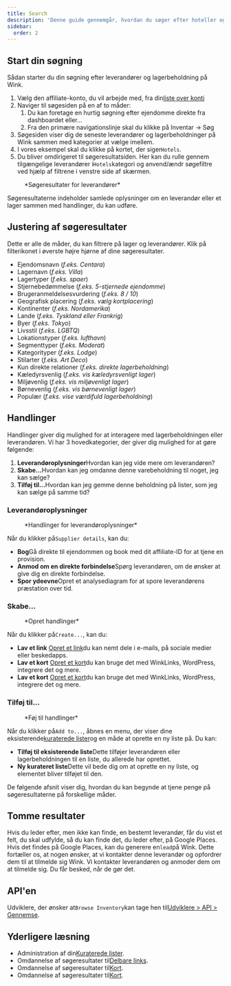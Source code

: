 ```yaml
---
title: Search
description: 'Denne guide gennemgår, hvordan du søger efter hoteller og udvalg.'
sidebar:
  order: 2
---
```


## Start din søgning

Sådan starter du din søgning efter leverandører og lagerbeholdning på Wink.

1. Vælg den affiliate-konto, du vil arbejde med, fra din[liste over konti](https://studio.wink.travel/company/list)
2. Naviger til søgesiden på en af ​​to måder:
   1. Du kan foretage en hurtig søgning efter ejendomme direkte fra dashboardet eller...
   2. Fra den primære navigationslinje skal du klikke på Inventar → Søg
3. Søgesiden viser dig de seneste leverandører og lagerbeholdninger på Wink sammen med kategorier at vælge imellem.
4. I vores eksempel skal du klikke på kortet, der siger`Hotels`.
5. Du bliver omdirigeret til søgeresultatsiden. Her kan du rulle gennem tilgængelige leverandører i`Hotels`kategori og anvend/ændr søgefiltre ved hjælp af filtrene i venstre side af skærmen.

<figure>
  <CloudinaryImage width="700" height="570" resize="scale" quality="best" alt="Søgeresultater" src="academy/search-results" errorImage="noimage_opaque_nyrtl0.png" />

  <figcaption>*Søgeresultater for leverandører*</figcaption>
</figure>


Søgeresultaterne indeholder samlede oplysninger om en leverandør eller et lager sammen med handlinger, du kan udføre.

## Justering af søgeresultater

Dette er alle de måder, du kan filtrere på lager og leverandører. Klik på filterikonet i øverste højre hjørne af dine søgeresultater.

* Ejendomsnavn (*f.eks. Centara*)
* Lagernavn (*f.eks. Villa*)
* Lagertyper (*f.eks. spaer*)
* Stjernebedømmelse (*f.eks. 5-stjernede ejendomme*)
* Brugeranmeldelsesvurdering (*f.eks. 8 / 10*)
* Geografisk placering (*f.eks. vælg kortplacering*)
* Kontinenter (*f.eks. Nordamerika*)
* Lande (*f.eks. Tyskland eller Frankrig*)
* Byer (*f.eks. Tokyo*)
* Livsstil (*f.eks. LGBTQ*)
* Lokationstyper (*f.eks. lufthavn*)
* Segmenttyper (*f.eks. Moderat*)
* Kategorityper (*f.eks. Lodge*)
* Stilarter (*f.eks. Art Deco*)
* Kun direkte relationer (*f.eks. direkte lagerbeholdning*)
* Kæledyrsvenlig (*f.eks. vis kæledyrsvenligt lager*)
* Miljøvenlig (*f.eks. vis miljøvenligt lager*)
* Børnevenlig (*f.eks. vis børnevenligt lager*)
* Populær (*f.eks. vise værdifuld lagerbeholdning*)

## Handlinger

Handlinger giver dig mulighed for at interagere med lagerbeholdningen eller leverandøren. Vi har 3 hovedkategorier, der giver dig mulighed for at gøre følgende:

1. **Leverandøroplysninger**Hvordan kan jeg vide mere om leverandøren?
2. **Skabe...**&#x48;vordan kan jeg omdanne denne varebeholdning til noget, jeg kan sælge?
3. **Tilføj til...**&#x48;vordan kan jeg gemme denne beholdning på lister, som jeg kan sælge på samme tid?

### Leverandøroplysninger

<figure>
  <CloudinaryImage width="350" height="190" resize="scale" quality="best" alt="Leverandøroplysninger" src="academy/supplier-details" errorImage="noimage_opaque_nyrtl0.png" />

  <figcaption>*Handlinger for leverandøroplysninger*</figcaption>
</figure>


Når du klikker på`Supplier details`, kan du:

* **Bog**Gå direkte til ejendommen og book med dit affiliate-ID for at tjene en provision.
* **Anmod om en direkte forbindelse**Spørg leverandøren, om de ønsker at give dig en direkte forbindelse.
* **Spor ydeevne**Opret et analysediagram for at spore leverandørens præstation over tid.

### Skabe...

<figure>
  <CloudinaryImage width="350" height="238" resize="scale" quality="best" alt="Handlinger" src="academy/inventory-actions" errorImage="noimage_opaque_nyrtl0.png" />

  <figcaption>*Opret handlinger*</figcaption>
</figure>


Når du klikker på`Create...`, kan du:

* **Lav et link** [Opret et link](/studio/shareable-links)du kan nemt dele i e-mails, på sociale medier eller beskedapps.
* **Lav et kort** [Opret et kort](/studio/maps)du kan bruge det med WinkLinks, WordPress, integrere det og mere.
* **Lav et kort** [Opret et kort](/studio/cards)du kan bruge det med WinkLinks, WordPress, integrere det og mere.

### Tilføj til...

<figure>
  <CloudinaryImage width="350" height="203" resize="scale" quality="best" alt="Handlinger" src="academy/add-to" errorImage="noimage_opaque_nyrtl0.png" />

  <figcaption>*Føj til handlinger*</figcaption>
</figure>


Når du klikker på`Add to...`, åbnes en menu, der viser dine eksisterende[kuraterede lister](/studio/curated-lists)og en måde at oprette en ny liste på. Du kan:

* **Tilføj til eksisterende liste**Dette tilføjer leverandøren eller lagerbeholdningen til en liste, du allerede har oprettet.
* **Ny kurateret liste**Dette vil bede dig om at oprette en ny liste, og elementet bliver tilføjet til den.

De følgende afsnit viser dig, hvordan du kan begynde at tjene penge på søgeresultaterne på forskellige måder.

## Tomme resultater

Hvis du leder efter, men ikke kan finde, en bestemt leverandør, får du vist et felt, du skal udfylde, så du kan finde det, du leder efter, på Google Places. Hvis det findes på Google Places, kan du generere en`lead`på Wink.
Dette fortæller os, at nogen ønsker, at vi kontakter denne leverandør og opfordrer dem til at tilmelde sig Wink. Vi kontakter leverandøren og anmoder dem om at tilmelde sig. Du får besked, når de gør det.

## API'en

Udviklere, der ønsker at`Browse Inventory`kan tage hen til[Udviklere > API > Gennemse](/developers/apis/#browse-api).

## Yderligere læsning

* Administration af din[Kuraterede lister](/studio/curated-lists).
* Omdannelse af søgeresultater til[Delbare links](/studio/shareable-links).
* Omdannelse af søgeresultater til[Kort](/studio/cards).
* Omdannelse af søgeresultater til[Kort](/studio/maps).

